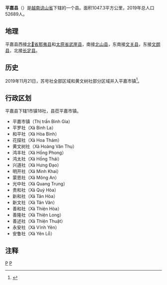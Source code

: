{{Infobox Settlement
|name                   = 平嘉县
|settlement_type        = 县
|official_name          = 
|other_name             = 
|native_name            = {{lang|vi|Huyện Bình Gia}}
|nickname               = 
|motto                  = 
|image_skyline          = 
|imagesize              = 
|image_caption          = 
|image_flag             = 
|flag_size              = 
|image_seal             = 
|seal_size              = 
|image_shield           = 
|shield_size            = 
|image_blank_emblem     = 
|blank_emblem_size      = 
|image_map              = {{Infobox mapframe|frame-width=250|zoom=10}}
|mapsize                = 
|map_caption            = 
|image_map1             = 
|mapsize1               = 
|map_caption1           = 
|pushpin_map            = Vietnam
|pushpin_label_position = bottom
|pushpin_map_caption    = 
|pushpin_map1           = 
|pushpin_label_position1= 
|pushpin_map_caption1   = 
|subdivision_type       = 国家
|subdivision_name       = {{flag|Vietnam}}
|subdivision_type1      = [[越南行政区划|省]]
|subdivision_name1      = [[谅山省|谅山省]]
|subdivision_type2      = 行政区划
|subdivision_name2      = 1市镇18社
|subdivision_type3      = 
|subdivision_name3      = 
|seat_type              = 县莅
|seat                   = {{link-vi|平嘉市镇|Bình Gia (thị trấn)}}
|government_type        = 
|leader_title           = 
|leader_name            = 
|leader_title1          = 
|leader_name1           = 
|established_title      = 
|established_date       = 
|area_magnitude         = 
|unit_pref              = 
|area_footnotes         = 
|area_total_km2         = 1047.3
|area_land_km2          = 
|area_water_km2         = 
|area_water_percent     = 
|area_urban_km2         = 
|area_metro_km2         = 
|population_as_of       = 2019年
|population_footnotes   = 
|population_note        = 
|population_total       = 52689
|population_density_km2 = auto
|population_metro             = 
|population_density_metro_km2 = 
|population_urban             = 
|population_density_urban_km2 = 
|timezone               = [[越南标准时间|越南标准时间]]
|utc_offset             = +7
|elevation_footnotes    = 
|elevation_m            = 
|coor_type              = 
|coordinates            = 
|postal_code_type       = 
|postal_code            = 
|area_code              = 
|website                = [http://binhgia.langson.gov.vn 平嘉县电子信息门户网站]
|footnotes              = 
}}

'''平嘉县'''（{{vie|v='''Huyện Bình Gia'''|hn=縣平嘉}}）是[[越南|越南]][[谅山省|谅山省]]下辖的一个县。面积1047.3平方公里，2019年总人口52689人。

==地理==
平嘉县西接[[北𣴓省|北𣴓省]][[那夷县|那夷县]]和[[太原省|太原省]][[武崖县|武崖县]]，南接[[北山县|北山县]]，东南接[[文关县|文关县]]，东接[[文朗县|文朗县]]，北接[[长定县|长定县]]。

==历史==
2019年11月21日，苏号社全部区域和黄文树社部分区域并入平嘉市镇<ref>{{Cite web |url=https://thuvienphapluat.vn/van-ban/Bo-may-hanh-chinh/Nghi-quyet-818-NQ-UBTVQH14-2019-sap-xep-don-vi-hanh-chinh-cap-xa-thuoc-tinh-Lang-Son-430538.aspx |title=Nghị quyết 818/NQ-UBTVQH14 năm 2019 về sắp xếp đơn vị hành chính cấp xã thuộc tỉnh Lạng Sơn do Ủy ban Thường vụ Quốc hội ban hành |accessdate=2019-12-22 |archive-date=2019-12-10 |archive-url=https://web.archive.org/web/20191210070820/https://thuvienphapluat.vn/van-ban/Bo-may-hanh-chinh/Nghi-quyet-818-NQ-UBTVQH14-2019-sap-xep-don-vi-hanh-chinh-cap-xa-thuoc-tinh-Lang-Son-430538.aspx |dead-url=no }}</ref>。

==行政区划==
平嘉县下辖1市镇18社，县莅平嘉市镇。
*平嘉市镇（Thị trấn Bình Gia）
*平罗社（Xã Bình La）
*和平社（Xã Hòa Bình）
*花探社（Xã Hoa Thám）
*黄文树社（Xã Hoàng Văn Thụ）
*鸿丰社（Xã Hồng Phong）
*鸿太社（Xã Hồng Thái）
*兴道社（Xã Hưng Đạo）
*明开社（Xã Minh Khai）
*蒙恩社（Xã Mông An）
*光中社（Xã Quang Trung）
*贵和社（Xã Quý Hòa）
*新和社（Xã Tân Hòa）
*新文社（Xã Tân Văn）
*善和社（Xã Thiện Hòa）
*善隆社（Xã Thiện Long）
*善述社（Xã Thiện Thuật）
*永安社（Xã Vĩnh Yên）
*安鲁社（Xã Yên Lỗ）

==注释==
{{reflist}}

{{谅山省行政区划}}
{{越南东北部之县市镇区域划分}}

[[Category:谅山省|P]]
[[Category:越南县份|P]]